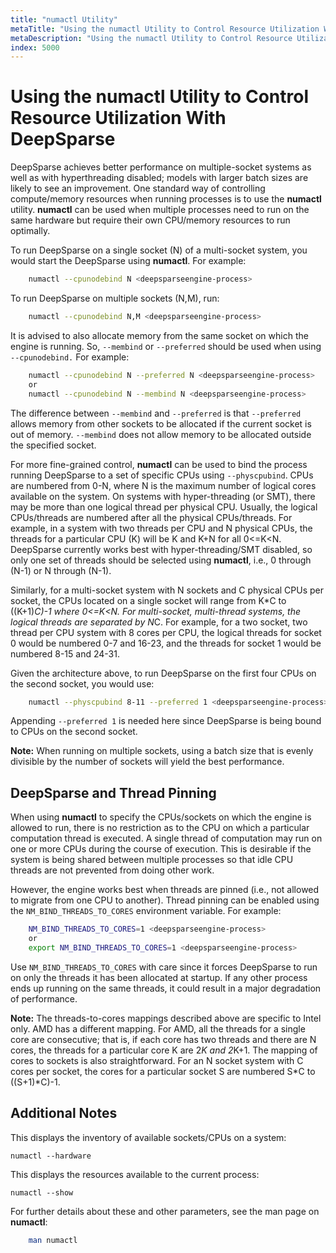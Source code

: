 ```yaml
---
title: "numactl Utility"
metaTitle: "Using the numactl Utility to Control Resource Utilization With DeepSparse"
metaDescription: "Using the numactl Utility to Control Resource Utilization With DeepSparse"
index: 5000
---
```


# Using the numactl Utility to Control Resource Utilization With DeepSparse

DeepSparse achieves better performance on multiple-socket systems as well as with hyperthreading disabled; models with larger batch sizes are likely to see an improvement. One standard way of controlling compute/memory resources when running processes is to use the **numactl** utility. **numactl** can be used when multiple processes need to run on the same hardware but require their own CPU/memory resources to run optimally.

To run DeepSparse on a single socket (N) of a multi-socket system, you would start the DeepSparse using **numactl**. For example:

```bash
    numactl --cpunodebind N <deepsparseengine-process>
```

To run DeepSparse on multiple sockets (N,M), run:

```bash
    numactl --cpunodebind N,M <deepsparseengine-process>
```

It is advised to also allocate memory from the same socket on which the engine is running. So, `--membind` or `--preferred` should be used when using `--cpunodebind.` For example:

```bash
    numactl --cpunodebind N --preferred N <deepsparseengine-process>
    or
    numactl --cpunodebind N --membind N <deepsparseengine-process>
```

The difference between `--membind` and `--preferred` is that `--preferred` allows memory from other sockets to be allocated if the current socket is out of memory.  `--membind` does not allow memory to be allocated outside the specified socket.

For more fine-grained control, **numactl** can be used to bind the process running DeepSparse to a set of specific CPUs using `--physcpubind`. CPUs are numbered from 0-N, where N is the maximum number of logical cores available on the system. On systems with hyper-threading (or SMT), there may be more than one logical thread per physical CPU. Usually, the logical CPUs/threads are numbered after all the physical CPUs/threads. For example, in a system with two threads per CPU and N physical CPUs, the threads for a particular CPU (K) will be K and K+N for all 0&lt;=K&lt;N. DeepSparse currently works best with hyper-threading/SMT disabled, so only one set of threads should be selected using **numactl**, i.e., 0 through (N-1) or N through (N-1).

Similarly, for a multi-socket system with N sockets and C physical CPUs per socket, the CPUs located on a single socket will range from K*C to ((K+1)*C)-1 where 0&lt;=K&lt;N. For multi-socket, multi-thread systems, the logical threads are separated by N*C. For example, for a two socket, two thread per CPU system with 8 cores per CPU, the logical threads for socket 0 would be numbered 0-7 and 16-23, and the threads for socket 1 would be numbered 8-15 and 24-31.

Given the architecture above, to run DeepSparse on the first four CPUs on the second socket, you would use:

```bash
    numactl --physcpubind 8-11 --preferred 1 <deepsparseengine-process>
```

Appending `--preferred 1` is needed here since DeepSparse is being bound to CPUs on the second socket.

**Note:** When running on multiple sockets, using a batch size that is evenly divisible by the number of sockets will yield the best performance.


## DeepSparse and Thread Pinning

When using **numactl** to specify the CPUs/sockets on which the engine is allowed to run, there is no restriction as to the CPU on which a particular computation thread is executed. A single thread of computation may run on one or more CPUs during the course of execution. This is desirable if the system is being shared between multiple processes so that idle CPU threads are not prevented from doing other work.

However, the engine works best when threads are pinned (i.e., not allowed to migrate from one CPU to another). Thread pinning can be enabled using the `NM_BIND_THREADS_TO_CORES` environment variable. For example:

```bash
    NM_BIND_THREADS_TO_CORES=1 <deepsparseengine-process>
    or
    export NM_BIND_THREADS_TO_CORES=1 <deepsparseengine-process>
```

Use `NM_BIND_THREADS_TO_CORES` with care since it forces DeepSparse to run on only the threads it has been allocated at startup. If any other process ends up running on the same threads, it could result in a major degradation of performance.

**Note:** The threads-to-cores mappings described above are specific to Intel only. AMD has a different mapping. For AMD, all the threads for a single core are consecutive; that is, if each core has two threads and there are N cores, the threads for a particular core K are 2*K and 2*K+1.  The mapping of cores to sockets is also straightforward. For an N socket system with C cores per socket, the cores for a particular socket S are numbered S*C to ((S+1)*C)-1.

## Additional Notes

This displays the inventory of available sockets/CPUs on a system:

`numactl --hardware`

This displays the resources available to the current process:

`numactl --show`

For further details about these and other parameters, see the man page on **numactl**:

```bash
    man numactl
```
